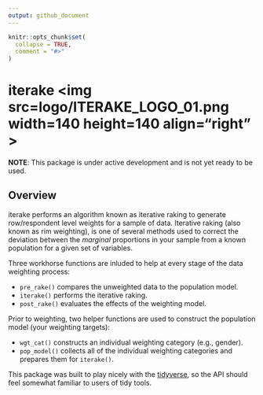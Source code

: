 ```yaml
---
output: github_document
---
```


```r
knitr::opts_chunk$set(
  collapse = TRUE,
  comment = "#>"
)
```

# iterake <img src=logo/ITERAKE_LOGO_01.png width=140 height=140 align="right" \>
**NOTE**: This package is under active development and is not yet ready to be used.
  
## Overview 

iterake performs an algorithm known as iterative raking to generate row/respondent level weights for a sample of data. Iterative raking (also known as rim weighting), is one of several methods used to correct the deviation between the *marginal* proportions in your sample from a known population for a given set of variables.

Three workhorse functions are inluded to help at every stage of the data weighting process:

* `pre_rake()` compares the unweighted data to the population model.
* `iterake()` performs the iterative raking.
* `post_rake()` evaluates the effects of the weighting model.

Prior to weighting, two helper functions are used to construct the population model (your weighting targets):

* `wgt_cat()` constructs an individual weighting category (e.g., gender).
* `pop_model()` collects all of the individual weighting categories and prepares them for `iterake()`.

This package was built to play nicely with the [tidyverse](https://www.tidyverse.org/), so the API should feel somewhat familiar to users of tidy tools.

<!--
## Installation
```
# install.packages("devtools")
devtools::install_github("ttrodrigz/iterake")
```

## Motivating Example
Suppose you've sampled 200 individuals from your home town to perform a study on used car buyers. In our omniscience, we know characteristics about age, gender, and the vehicle type owned in the population from which we are sampling.

```r
age <- data.frame(
    Value = c("18-34", "35-54", "55+"),
    Pop. = c("32.0%", "35.0%", "33.0%"),
    Sample = c("34.0%", "33.5%", "32.5%")
)
gender <- data.frame(
    Value = c("Female", "Male"),
    Pop. = c("54.0%", "46.0%"),
    Sample = c("57.0%", "43.0%")
)
vehicle <- data.frame(
    Value = c("Car", "SUV", "Truck"),
    Pop. = c("38.0%", "47.0%", "15.0%"),
    Sample = c("35.5%", "51.5%", "13.0%")
)

knitr::kable(age, format = "pandoc", caption = "Age")
knitr::kable(gender, format = "pandoc", caption = "Gender")
knitr::kable(vehicle, format = "pandoc", caption = "Vehicle")
```

From the above tables, we can see there is a difference between what we collected in our sample and what is observed in the population. We can use the raking procedure to generate weights such that the weighted proportions of the sample will match (or come very close) to the population. 

Note: we do not care about the joint probabilites of our weighting categories (i.e., percent of sample who are female, own an SUV, and are over 55 years old). As mentioned earlier, raking takes only into consideration the marginal probabilities.

## Usage
This is where I realize we should be using RMarkdown/knitr so we can include code + output. Oops.
-->


